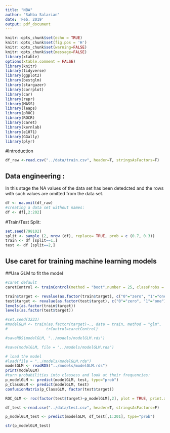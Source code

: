 ```yaml
---
title: "NBA"
author: "Sahba Salarian"
date: 'Feb. 2019'
output: pdf_document
---
```


```r

knitr::opts_chunk$set(echo = TRUE)
knitr::opts_chunk$set(fig.pos = 'H')
knitr::opts_chunk$set(warning=FALSE)
knitr::opts_chunk$set(message=FALSE)
library(xtable)
options(xtable.comment = FALSE)
library(knitr)
library(tidyverse)
library(ggplot2)
library(bestglm) 
library(stargazer)
library(corrplot)
library(car)
library(repr)
library(MASS)
library(leaps)
library(pROC)
library(ROCR)
library(caret)
library(kernlab)
library(e1071)
library(GGally)
library(plyr)
```

#Introduction



```r
df_raw <-read.csv("../data/train.csv", header=T, stringsAsFactors=F)
```

## Data engineering : 

In this stage the NA values of the data set has been detedcted and the rows with such values are omitted from the data set. 

```r
df <- na.omit(df_raw)
#creating a data set without names:
df <- df[,2:202]
```


#Train/Test Split:


```r
set.seed(798102) 
split <- sample (2, nrow (df), replace= TRUE, prob = c (0.7, 0.3))
train <- df [split==1,]
test <- df [split==2,]
```



## Use caret for training machine learning models

##Use GLM to fit the model

```r
#caret default
caretControl <- trainControl(method = "boot",number = 25, classProbs =  TRUE)
```


```r
train$target <- revalue(as.factor(train$target), c("0"="zero", "1"="one"))
test$target <- revalue(as.factor(test$target), c("0"="zero", "1"="one"))
levels(as.factor(train$target))
levels(as.factor(test$target))
```



```r
#set.seed(3233)
#modelGLM <- train(as.factor(target)~., data = train, method = "glm",
#                 trControl=caretControl)
```

```r
#saveRDS(modelGLM, "../models/modelGLM.rds")
```

```r
#save(modelGLM, file = "../models/modelGLM.rda")
```


```r
# load the model
#load(file = "../models/modelGLM.rda")
modelGLM <- readRDS("../models/modelGLM.rds")
print(modelGLM)
#turn probabilities into classess and look at their frequencies:
p_modelGLM <- predict(modelGLM, test, type="prob")
p_ClassGLM <- predict(modelGLM, test)
confusionMatrix(p_ClassGLM, factor(test$target))
```


```r
ROC_GLM <- roc(factor(test$target)~p_modelGLM[,2], plot = TRUE, print.auc = TRUE,main="ROC for GLM")
```



```r
df_test <-read.csv("../data/test.csv", header=T, stringsAsFactors=F)
```


```r
p_modelGLM_test <- predict(modelGLM, df_test[,1:201], type="prob")
```

```r
str(p_modelGLM_test)
```


